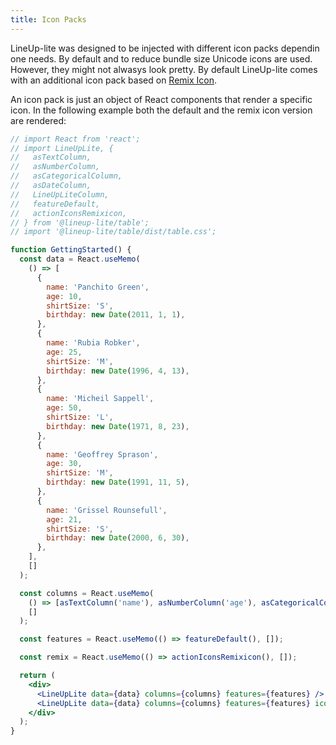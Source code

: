 ```yaml
---
title: Icon Packs
---
```


LineUp-lite was designed to be injected with different icon packs dependin one needs. By default and to reduce bundle size Unicode icons are used.
However, they might not alwasys look pretty.
By default LineUp-lite comes with an additional icon pack based on [Remix Icon](https://remixicon.com/).

An icon pack is just an object of React components that render a specific icon. In the following example both the default and the remix icon version are rendered:

```jsx live
// import React from 'react';
// import LineUpLite, {
//   asTextColumn,
//   asNumberColumn,
//   asCategoricalColumn,
//   asDateColumn,
//   LineUpLiteColumn,
//   featureDefault,
//   actionIconsRemixicon,
// } from '@lineup-lite/table';
// import '@lineup-lite/table/dist/table.css';

function GettingStarted() {
  const data = React.useMemo(
    () => [
      {
        name: 'Panchito Green',
        age: 10,
        shirtSize: 'S',
        birthday: new Date(2011, 1, 1),
      },
      {
        name: 'Rubia Robker',
        age: 25,
        shirtSize: 'M',
        birthday: new Date(1996, 4, 13),
      },
      {
        name: 'Micheil Sappell',
        age: 50,
        shirtSize: 'L',
        birthday: new Date(1971, 8, 23),
      },
      {
        name: 'Geoffrey Sprason',
        age: 30,
        shirtSize: 'M',
        birthday: new Date(1991, 11, 5),
      },
      {
        name: 'Grissel Rounsefull',
        age: 21,
        shirtSize: 'S',
        birthday: new Date(2000, 6, 30),
      },
    ],
    []
  );

  const columns = React.useMemo(
    () => [asTextColumn('name'), asNumberColumn('age'), asCategoricalColumn('shirtSize')],
    []
  );

  const features = React.useMemo(() => featureDefault(), []);

  const remix = React.useMemo(() => actionIconsRemixicon(), []);

  return (
    <div>
      <LineUpLite data={data} columns={columns} features={features} />
      <LineUpLite data={data} columns={columns} features={features} icons={remix} />
    </div>
  );
}
```
